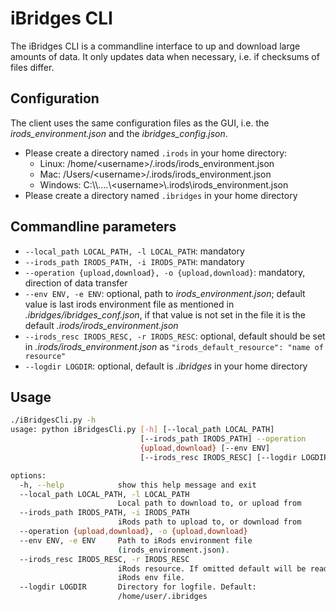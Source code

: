 # iBridges CLI
The iBridges CLI is a commandline interface to up and download large amounts of data. It only updates data when necessary, i.e. if checksums of files differ.

## Configuration

The client uses the same configuration files as the GUI, i.e. the *irods_environment.json* and the *ibridges_config.json*.

- Please create a directory named `.irods` in your home directory:
	- Linux: /home/\<username\>/.irods/irods_environment.json
	- Mac: /Users/\<username\>/.irods/irods_environment.json
	- Windows: C:\\\\....\\\<username\>\\.irods\\irods_environment.json	

- Please create a directory named `.ibridges` in your home directory

## Commandline parameters
- `--local_path LOCAL_PATH, -l LOCAL_PATH`: mandatory
- ` --irods_path IRODS_PATH, -i IRODS_PATH`: mandatory
- `--operation {upload,download}, -o {upload,download}`: mandatory, direction of data transfer
- `--env ENV, -e ENV`: optional, path to *irods_environment.json*; default value is last irods environment file as mentioned in *.ibridges/ibridges_conf.json*, if that value is not set in the file it is the default *.irods/irods_environment.json*
- `--irods_resc IRODS_RESC, -r IRODS_RESC`: optional, default should be set in *.irods/irods_environment.json* as `"irods_default_resource": "name of resource"`
- `--logdir LOGDIR`: optional, default is *.ibridges* in your home directory


## Usage

```sh
./iBridgesCli.py -h
usage: python iBridgesCli.py [-h] [--local_path LOCAL_PATH]
                             [--irods_path IRODS_PATH] --operation
                             {upload,download} [--env ENV]
                             [--irods_resc IRODS_RESC] [--logdir LOGDIR]

options:
  -h, --help            show this help message and exit
  --local_path LOCAL_PATH, -l LOCAL_PATH
                        Local path to download to, or upload from
  --irods_path IRODS_PATH, -i IRODS_PATH
                        iRods path to upload to, or download from
  --operation {upload,download}, -o {upload,download}
  --env ENV, -e ENV     Path to iRods environment file
                        (irods_environment.json).
  --irods_resc IRODS_RESC, -r IRODS_RESC
                        iRods resource. If omitted default will be read from
                        iRods env file.
  --logdir LOGDIR       Directory for logfile. Default:
                        /home/user/.ibridges
```

